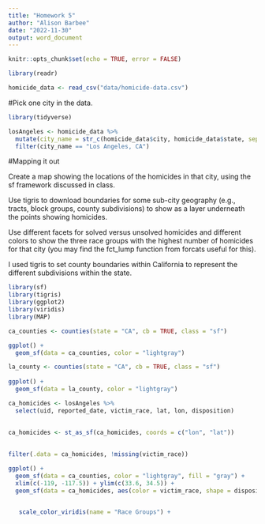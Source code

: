 ```yaml
---
title: "Homework 5"
author: "Alison Barbee"
date: "2022-11-30"
output: word_document
---
```


```r
knitr::opts_chunk$set(echo = TRUE, error = FALSE)
```


```r
library(readr)

homicide_data <- read_csv("data/homicide-data.csv")
```

#Pick one city in the data. 

```r
library(tidyverse)

losAngeles <- homicide_data %>%
  mutate(city_name = str_c(homicide_data$city, homicide_data$state, sep = ", ")) %>%
  filter(city_name == "Los Angeles, CA")
```

#Mapping it out

Create a map showing the locations of the homicides in that city, using the sf framework discussed in class.
 
Use tigris to download boundaries for some sub-city geography (e.g., tracts, block groups, county subdivisions) to show as a layer underneath the points showing homicides. 

Use different facets for solved versus unsolved homicides and different colors to show the three race groups with the highest number of homicides for that city (you may find the fct_lump function from forcats useful for this).

I used tigris to set county boundaries within California to represent the different subdivisions within the state. 

```r
library(sf)
library(tigris)
library(ggplot2)
library(viridis)
library(MAP)

ca_counties <- counties(state = "CA", cb = TRUE, class = "sf")

ggplot() + 
  geom_sf(data = ca_counties, color = "lightgray")

```
```r

la_county <- counties(state = "CA", cb = TRUE, class = "sf") 
  
ggplot() + 
  geom_sf(data = la_county, color = "lightgray")

```

```r

ca_homicides <- losAngeles %>% 
  select(uid, reported_date, victim_race, lat, lon, disposition)
  

ca_homicides <- st_as_sf(ca_homicides, coords = c("lon", "lat"))
  
  
filter(.data = ca_homicides, !missing(victim_race))

```



```r

ggplot() +
  geom_sf(data = ca_counties, color = "lightgray", fill = "gray") +
  xlim(c(-119, -117.5)) + ylim(c(33.6, 34.5)) +
  geom_sf(data = ca_homicides, aes(color = victim_race, shape = disposition))

           
   scale_color_viridis(name = "Race Groups") +
     
```

```r

```
